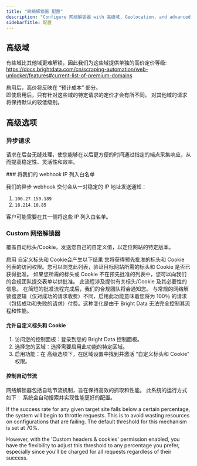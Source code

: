 ```yaml
---
title: "网络解锁器 配置"
description: "Configure 网络解锁器 with 高级域, Geolocation, and advanced settings for custom headers, cookies, and auto-throttling."
sidebarTitle: 配置
---
```


## 高级域

有些域比其他域更难解锁，因此我们为这些域提供单独的高价定价等级:  
https://docs.brightdata.com/cn/scraping-automation/web-unlocker/features#current-list-of-premium-domains  

启用后，高价将反映在 “预计成本” 部分。  
<Note>即使启用后，只有针对这些域的特定请求的定价才会有所不同。 对其他域的请求将保持默认的较低级别。</Note>

## 高级选项

### 异步请求
请求在后台无缝处理，使您能够在以后更方便的时间通过指定的端点采集响应，从而提高稳定性、灵活性和效率。

<Tip>
### 将我们的 webhook IP 列入白名单

我们的异步 webhook 交付会从一对稳定的 IP 地址发送通知：
1. `100.27.150.189`
2. `18.214.10.85`

客户可能需要在其一侧将这些 IP 列入白名单。
</Tip>

### Custom 网络解锁器
覆盖自动标头/Cookie，发送您自己的自定义值，以定位网站的特定版本。

<Note>
    启用 自定义标头和 Cookie会产生以下结果 
  <AccordionGroup>
  <Accordion title="访问预先批准的标头/Cookie 列表">
  您将获得预先批准的标头和 Cookie 列表的访问权限。您可以浏览此列表，验证目标网站所需的标头和 Cookie 是否已获得批准。
  </Accordion>
  <Accordion title="发送新标头/Cookie 请求">
  如果您所需的标头或 Cookie 不在预先批准的列表中，您可以向我们的合规团队提交表单以供批准。 此流程涉及提供有关标头/Cookie 及其必要性的信息。 在简短的批准流程完成后，我们的合规团队将会通知您。
  </Accordion>
  <Accordion title="对所有请求收费">
  与常规的网络解锁器逻辑（仅对成功的请求收费）不同，启用此功能意味着您将为 100％ 的请求（包括成功和失败的请求）付费。这种变化是由于 Bright Data 无法完全控制其流程和性能。
  </Accordion>
  </AccordionGroup>
</Note>


#### 允许自定义标头和 Cookie
1.	访问您的控制面板：登录到您的 Bright Data 控制面板。
2.	选择您的区域：选择需要启用此功能的特定区域。
3.	启用功能：在 高级选项下，在区域设置中找到并激活 “自定义标头和 Cookie” 权限。

#### 控制自动节流
网络解锁器包括自动节流机制，旨在保持高效的抓取和性能。 此系统的运行方式如下：
<Tabs>
<Tab title="自动调整">
系统会自动搜索并实现性能更好的配置。
</Tab>

<Tab title="成功率低时">
If the success rate for any given target site falls below a certain percentage, the system will begin to throttle requests. This is to avoid wasting resources on configurations that are failing.
</Tab>

<Tab title="可自定义阈值">
The default threshold for this mechanism is set at 70%. 

However, with the 'Custom headers & cookies' permission enabled, you have the flexibility to adjust this threshold to any percentage you prefer, especially since you'll be charged for all requests regardless of their success.
</Tab>
</Tabs>
